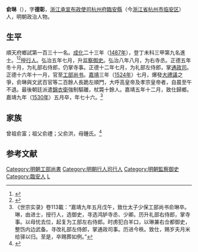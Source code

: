 {{明清人物信息框
| 姓名 = 俞琳
| 原名 =
| 圖片名稱= 
| 圖片大小 =
| 圖片說明 = 
| 最高職務 =[[明朝工部尚書|工部尚書]]
| 國家 = 大明 
| 爵位 =
| 籍貫 = 浙江杭州府臨安縣
| 族裔 = 
| 字號 = 字德彰
| 諡號 =
| 出生日期 = 景泰五年（1454年）
| 出生地點 =
| 逝世日期 = 嘉靖九年（1530年）
| 逝世地點 =
| 墓葬 =
| 配偶 = 
| 親屬 = 
| 出身 =
* 成化二十三年丁未科同進士出身
| 經歷 =
| 著作 =  
}}
'''俞琳'''（{{bd|1454年||1530年||Yu}}），字'''德彰'''，[[浙江承宣布政使司|浙江承宣布政使司]][[杭州府|杭州府]][[臨安縣|臨安縣]]（今[[浙江省|浙江省]][[杭州市|杭州市]][[临安区|临安区]]）人，明朝政治人物。

== 生平 ==
順天府鄉試第一百三十一名。[[成化|成化]]二十三年（[[1487年|1487年]]），登丁未科三甲第九名進士。<ref>{{Cite book|title=《[[皇明贡举考|皇明贡举考]]》卷五|last=（明）[[张朝瑞|张朝瑞]]|first=|publisher=《续修四库全书》史部第828册|year=|isbn=|location=|pages=}}</ref><ref>{{Cite book|title=贡举志五种 上|last=鲁小俊，江俊伟著|first=|publisher=武汉：武汉大学出版社|year=2009|isbn=978-7-307-07043-1|location=|pages=256-258}}</ref>授[[行人|行人]]。弘治五年七月，升[[监察御史|监察御史]]。弘治八年八月，为右寺丞。正德五年冬十月，为礼部右侍郎，仍掌寺事。正德十二年七月，为礼部左侍郎，掌[[通政司|通政司]]。正德十六年十一月，官至[[工部尚书|工部尚书]]。[[嘉靖|嘉靖]]三年（[[1524年|1524年]]）七月，爆發[[大禮議|大禮議]]之爭，俞琳與文武百官等二百餘人長跪左順門，大呼高皇帝及孝宗皇帝者，自晨至午不退。最後朝廷派遣[[錦衣衛|錦衣衛]]強制驅離，杖斃十餘人。嘉靖五年十二月，致仕歸鄉。嘉靖九年（[[1530年|1530年]]）五月卒，年七十六。<ref>《世宗实录》卷113載：“嘉靖九年五月戊午，致仕太子少保工部尚书俞琳卒。琳，由进士，授行人，选御史，寻选鸿胪寺丞、少卿。历升礼部右侍郎，掌寺事。以母忧去位，起复为工部左右侍郎。时虏犯白羊口，以琳兼右佥都御史，整饬内边武备。寻改礼部左侍郎，掌通政司事。历进今秩。致仕，赐岁夫月米给驿以归。至是，卒赐葬如例。”</ref>

==家族==
曾祖俞富；祖父俞禮；父俞洪，母鍾氏。<ref>{{Cite book|title=天一阁藏明代科举录选刊 登科录 点校本|last=龚延明主编|first=|publisher=宁波出版社|year=2016|isbn=978-7-5526-2320-8|location=宁波|pages=|quote=《天一閣藏明代科舉錄選刊.登科錄》之《成化二十三年進士登科錄》}}</ref>

==参考文献==
{{reflist}}

{{成化二十三年丁未科殿試金榜}}
{{左順門事件}}
{{DEFAULTSORT:Yu俞}}
[[Category:明朝工部尚書|Category:明朝工部尚書]]
[[Category:明朝行人司行人|Category:明朝行人司行人]]
[[Category:明朝監察御史|Category:明朝監察御史]]
[[Category:臨安人|Category:臨安人]]
[[Category:俞姓|L]]